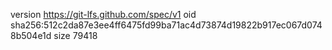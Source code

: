 version https://git-lfs.github.com/spec/v1
oid sha256:512c2da87e3ee4ff6475fd99ba71ac4d73874d19822b917ec067d0748b504e1d
size 79418
